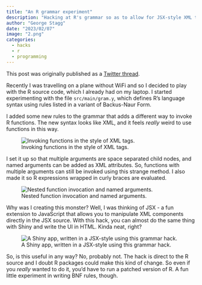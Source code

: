 ```yaml
---
title: "An R grammar experiment"
description: "Hacking at R's grammar so as to allow for JSX-style XML tags."
author: "George Stagg"
date: "2023/02/07"
image: "2.png"
categories:
  - hacks
  - r
  - programming
---
```



This post was originally published as a [Twitter thread](https://twitter.com/gwstagg/status/1622933223683547138).

Recently I was travelling on a plane without WiFi and so I decided to play with the R source code, which I already had on my laptop. I started experimenting with the file `src/main/gram.y`, which defines R's language syntax using rules listed in a variant of Backus-Naur Form.

I added some new rules to the grammar that adds a different way to invoke R functions. The new syntax looks like XML, and it feels *really* weird to use functions in this way.

![Invoking functions in the style of XML tags.](1.png)

I set it up so that multiple arguments are space separated child nodes, and named arguments can be added as XML attributes. So, functions with multiple arguments can still be invoked using this strange method. I also made it so R expressions wrapped in curly braces are evaluated.

![Nested function invocation and named arguments.](2.png)

Why was I creating this monster? Well, I was thinking of JSX - a fun extension to JavaScript that allows you to manipulate XML components directly in the JSX source. With this hack, you can almost do the same thing with Shiny and write the UI in HTML. Kinda neat, right?

![A Shiny app, written in a JSX-style using this grammar hack.](3.jpeg)

So, is this useful in any way? No, probably not. The hack is direct to the R source and I doubt R packages could make this kind of change. So even if you *really* wanted to do it, you'd have to run a patched version of R. A fun little experiment in writing BNF rules, though.
